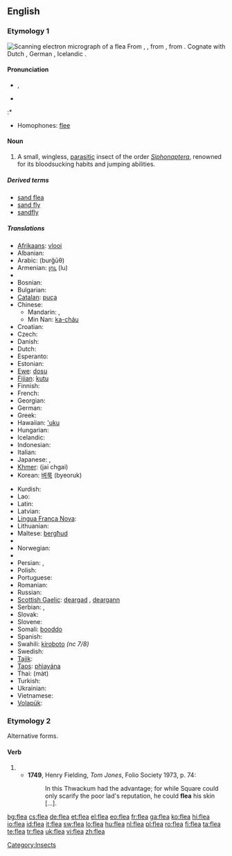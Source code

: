 {{also|fleá}}
==English==
{{wikipedia}}

===Etymology 1===
[[Image:Scanning Electron Micrograph of a Flea.jpg|thumb|Scanning electron micrograph of a flea]]
From {{etyl|ang}} {{term|fleah|flēah}}, {{term|flea|flēa|lang=ang}}, from {{proto|Germanic|flaukh-}}, from {{proto|Indo-European|plows-}}. Cognate with Dutch {{term|vlo|lang=nl}}, German {{term|Floh|lang=de}}, Icelandic {{term|fló|lang=is}}.

====Pronunciation====
* {{IPA|/fliː/}}, {{SAMPA|/fli:/}}
* {{audio|en-us-flea.ogg|Audio (US)}}

:* {{rhymes|iː}}
*Homophones: [[flee]]

====Noun====
{{en-noun}}

# A small, wingless, [[parasitic]] insect of the order ''[[Siphonaptera]]'', renowned for its bloodsucking habits and jumping abilities.

=====Derived terms=====
* [[sand flea]]
* [[sand fly]]
* [[sandfly]]

=====Translations=====
{{trans-top|parasitic insect}}
* [[Afrikaans]]: [[vlooi]]
* Albanian: {{t+|sq|plesht|m|xs=Albanian}}
* Arabic: {{Arab|[[برغوث]]}} (burğūθ) {{m}}
* Armenian: [[լու]] (lu)
* {{trreq|Basque}}
* Bosnian: {{t-|bs|buha|f}}
* Bulgarian: {{t+|bg|бълха|f|tr=bǎlxá|sc=Cyrl}}
* [[Catalan]]: [[puça]] {{f}}
* Chinese:
** Mandarin: {{t|zh|蚤|tr=zǎo|sc=Hani}}, {{t|zh|跳蚤|tr=tiàozǎo|sc=Hani}}
** Min Nan: [[ka-cháu]]
* Croatian: {{t-|hr|buha|f}}
* Czech: {{t-|cs|blecha|f}}
* Danish: {{t-|da|loppe|c}}
* Dutch: {{t+|nl|vlo|f}}
* Esperanto: {{t+|eo|pulo|xs=Esperanto}}
* Estonian: {{t-|et|kirp}}
* [[Ewe]]: [[dosu]] {{n}}
* [[Fijian]]: [[kutu]]
* Finnish: {{t+|fi|kirppu}}
* French: {{t+|fr|puce|f}}
* Georgian: {{t|ka|რწყილი|tr=rts‘q‘ili|xs=Georgian}}
* German: {{t+|de|Floh|m}}
* Greek: {{t|el|ψύλλος|m|tr=psíllos|sc=Grek}}
* Hawaiian: [['uku]]
* Hungarian: {{t+|hu|bolha}}
* Icelandic: {{t-|is|fló|f}}
* Indonesian: {{t+|id|kutu|xs=Indonesian}}
* Italian: {{t-|it|pulce|f}}
* Japanese: {{t+|ja|蚤|sc=Jpan}}, {{t|ja|ノミ|tr=nomi|sc=Jpan}}
* [[Khmer]]: {{Khmr|[[ចៃឆ្កែ]]}} (jai chgai)
* Korean: [[벼룩]] (byeoruk)
{{trans-mid}}
* Kurdish: {{t+|ku|kêç}}
* Lao: {{t-|lo|ໝັດ|tr=mat|sc=Laoo|xs=Lao}}
* Latin: {{t+|la|pulex|m}}
* Latvian: {{t-|lv|blusa|f|xs=Latvian}}
* [[Lingua Franca Nova]]: {{tø|lfn|pulga}}
* Lithuanian: {{t+|lt|blusa|f|xs=Lithuanian}}
* Maltese: [[bergħud]] {{m}}
* {{trreq|Mongolian}}
* Norwegian: {{t-|no|loppe|f}}
* {{trreq|Old English}}
* Persian: {{t|fa|کک|tr=kek|sc=fa-Arab|xs=Persian}}, {{t+|fa|کیک|tr=keyk|sc=fa-Arab|xs=Persian}}
* Polish: {{t+|pl|pchła|f}}
* Portuguese: {{t+|pt|pulga|f}}
* Romanian: {{t+|ro|purice|m}}
* Russian: {{t+|ru|блоха|f|tr=bloxá|sc=Cyrl}}
* [[Scottish Gaelic]]: [[deargad]] {{f}}, [[deargann]] {{f}}
* Serbian: {{t-|sr|buva|f}}, {{t-|sr|buha|f}}
* Slovak: {{t-|sk|blcha|f}}
* Slovene: {{t+|sl|bolha|f}}
* Somali: [[booddo]]
* Spanish: {{t+|es|pulga|f}}
* Swahili: [[kiroboto]] ''(nc 7/8)''
* Swedish: {{t-|sv|loppa|c}}
* [[Tajik]]: {{t-|tg|кайк|tr=kayk|sc=Cyrl|xs=Tajik}}
* [[Taos]]: [[phìayána]]
* Thai: {{Thai|[[หมัด]]}} (màt)
* Turkish: {{t+|tr|pire}}
* Ukrainian: {{t+|uk|блоха|f|tr=bloha|sc=Cyrl|xs=Ukrainian}}
* Vietnamese: {{t|vi|con bọ chét|xs=Vietnamese}}
* [[Volapük]]: {{t|vo|flib|xs=Volapük}}
{{trans-bottom}}

===Etymology 2===
Alternative forms.

====Verb====
{{infl|en|verb}}

# {{obsolete spelling of|[[flay]]}}
#* '''1749''', Henry Fielding, ''Tom Jones'', Folio Society 1973, p. 74:
#*: In this Thwackum had the advantage; for while Square could only scarify the poor lad's reputation, he could '''flea''' his skin [...].

[[Category:Insects]]

[[bg:flea]]
[[cs:flea]]
[[de:flea]]
[[et:flea]]
[[el:flea]]
[[eo:flea]]
[[fr:flea]]
[[ga:flea]]
[[ko:flea]]
[[hi:flea]]
[[io:flea]]
[[id:flea]]
[[it:flea]]
[[sw:flea]]
[[lo:flea]]
[[hu:flea]]
[[nl:flea]]
[[pl:flea]]
[[ro:flea]]
[[fi:flea]]
[[ta:flea]]
[[te:flea]]
[[tr:flea]]
[[uk:flea]]
[[vi:flea]]
[[zh:flea]]